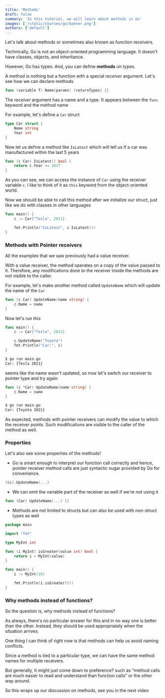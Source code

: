```yaml
---
title: 'Methods'
draft: false
summary: 'In this tutorial, we will learn about methods in Go'
images: ['/static/courses/go/banner.png']
authors: ['default']
---
```


Let's talk about methods or sometimes also known as function receivers.

Technically, Go is not an object-oriented programming language. It doesn't have classes, objects, and inheritance.

However, Go has types. And, you can define **methods** on types.

A method is nothing but a function with a special _receiver_ argument. Let's see how we can declare methods

```go
func (variable T) Name(params) (returnTypes) {}
```

The _receiver_ argument has a name and a type. It appears between the `func` keyword and the method name

For example, let's define a `Car` struct

```go
type Car struct {
	Name string
	Year int
}
```

Now let us define a method like `IsLatest` which will tell us if a car was manufactured within the last 5 years

```go
func (c Car) IsLatest() bool {
	return c.Year >= 2017
}
```

As you can see, we can access the instance of `Car` using the receiver variable `c`. I like to think of it as `this` keyword from the object-oriented world.

Now we should be able to call this method after we initialize our struct, just like we do with classes in other languages

```go
func main() {
	c := Car{"Tesla", 2021}

	fmt.Println("IsLatest", c.IsLatest())
}
```

### Methods with Pointer receivers

All the examples that we saw previously had a value receiver.

With a value receiver, the method operates on a copy of the value passed to it. Therefore, any modifications done to the receiver inside the methods are not visible to the caller.

For example, let's make another method called `UpdateName` which will update the name of the `Car`

```go
func (c Car) UpdateName(name string) {
	c.Name = name
}
```

Now let's run this

```go
func main() {
	c := Car{"Tesla", 2021}

	c.UpdateName("Toyota")
	fmt.Println("Car:", c)
}
```

```bash
$ go run main.go
Car: {Tesla 2021}
```

seems like the name wasn't updated, so now let's switch our receiver to pointer type and try again

```go
func (c *Car) UpdateName(name string) {
	c.Name = name
}
```

```bash
$ go run main.go
Car: {Toyota 2021}
```

As expected, methods with pointer receivers can modify the value to which the receiver points. Such modifications are visible to the caller of the method as well.

### Properties

Let's also see some properties of the methods!

- Go is smart enough to interpret our function call correctly and hence, pointer receiver method calls are just syntactic sugar provided by Go for convenience.

```go
(&c).UpdateName(...)
```

- We can omit the variable part of the receiver as well if we're not using it

```go
func (Car) UpdateName(...) {}
```

- Methods are not limited to structs but can also be used with non-struct types as well

```go
package main

import "fmt"

type MyInt int

func (i MyInt) isGreater(value int) bool {
	return i > MyInt(value)
}

func main() {
	i := MyInt(10)

	fmt.Println(i.isGreater(5))
}
```

### Why methods instead of functions?

So the question is, why methods instead of functions?

As always, there's no particular answer for this and in no way one is better than the other. Instead, they should be used appropriately when the situation arrives.

One thing I can think of right now is that methods can help us avoid naming conflicts.

Since a method is tied to a particular type, we can have the same method names for multiple receivers.

But generally, It might just come down to preference? such as “method calls are much easier to read and understand than function calls” or the other way around.

So this wraps up our discussion on methods, see you in the next video
